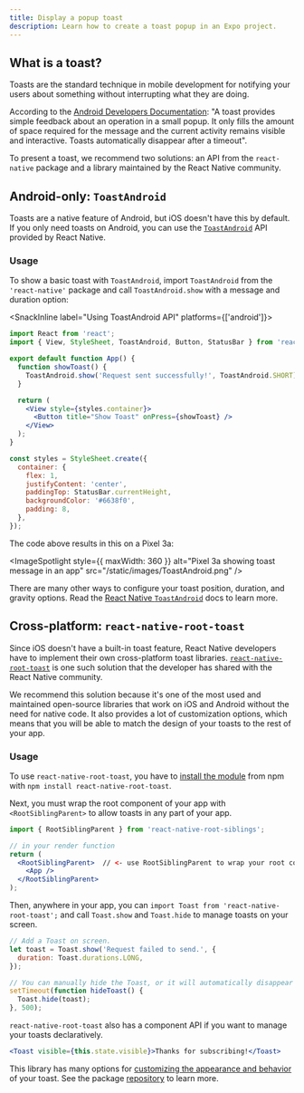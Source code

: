 ```yaml
---
title: Display a popup toast
description: Learn how to create a toast popup in an Expo project.
---
```



## What is a toast?

Toasts are the standard technique in mobile development for notifying your users about something without interrupting what they are doing.

According to the [Android Developers
Documentation](https://developer.android.com/guide/topics/ui/notifiers/toasts): "A toast provides
simple feedback about an operation in a small popup. It only fills the amount of space required for
the message and the current activity remains visible and interactive. Toasts automatically disappear
after a timeout".

To present a toast, we recommend two solutions: an API from the `react-native` package and a library
maintained by the React Native community.

## Android-only: `ToastAndroid`

Toasts are a native feature of Android, but iOS doesn't have this by default. If you only need
toasts on Android, you can use the [`ToastAndroid`](https://reactnative.dev/docs/toastandroid) API
provided by React Native.

### Usage

To show a basic toast with `ToastAndroid`, import `ToastAndroid` from the `'react-native'` package
and call `ToastAndroid.show` with a message and duration option:

<SnackInline label="Using ToastAndroid API" platforms={['android']}>

```jsx
import React from 'react';
import { View, StyleSheet, ToastAndroid, Button, StatusBar } from 'react-native';

export default function App() {
  function showToast() {
    ToastAndroid.show('Request sent successfully!', ToastAndroid.SHORT);
  }

  return (
    <View style={styles.container}>
      <Button title="Show Toast" onPress={showToast} />
    </View>
  );
}

const styles = StyleSheet.create({
  container: {
    flex: 1,
    justifyContent: 'center',
    paddingTop: StatusBar.currentHeight,
    backgroundColor: '#6638f0',
    padding: 8,
  },
});
```

</SnackInline>

The code above results in this on a Pixel 3a:

<ImageSpotlight
  style={{ maxWidth: 360 }}
  alt="Pixel 3a showing toast message in an app"
  src="/static/images/ToastAndroid.png"
/>

There are many other ways to configure your toast position, duration, and gravity options. Read the
[React Native `ToastAndroid`](https://reactnative.dev/docs/toastandroid) docs to learn more.

## Cross-platform: `react-native-root-toast`

Since iOS doesn't have a built-in toast feature, React Native developers have to implement their own
cross-platform toast libraries.
[`react-native-root-toast`](https://github.com/magicismight/react-native-root-toast) is one such
solution that the developer has shared with the React Native community.

We recommend this solution because it's one of the most used and maintained open-source libraries that
work on iOS and Android without the need for native code. It also provides a lot of customization
options, which means that you will be able to match the design of your toasts to the rest of your app.

### Usage

To use `react-native-root-toast`, you have to [install the module](https://github.com/magicismight/react-native-root-toast) from npm with `npm install react-native-root-toast`.

Next, you must wrap the root component of your app with `<RootSiblingParent>` to allow toasts in any
part of your app.

```jsx
import { RootSiblingParent } from 'react-native-root-siblings';

// in your render function
return (
  <RootSiblingParent>  // <- use RootSiblingParent to wrap your root component
    <App />
  </RootSiblingParent>
);
```

Then, anywhere in your app, you can `import Toast from 'react-native-root-toast';` and call
`Toast.show` and `Toast.hide` to manage toasts on your screen.

```jsx
// Add a Toast on screen.
let toast = Toast.show('Request failed to send.', {
  duration: Toast.durations.LONG,
});

// You can manually hide the Toast, or it will automatically disappear after a `duration` ms timeout.
setTimeout(function hideToast() {
  Toast.hide(toast);
}, 500);
```

`react-native-root-toast` also has a component API if you want to manage your toasts declaratively.

```jsx
<Toast visible={this.state.visible}>Thanks for subscribing!</Toast>
```

This library has many options for [customizing the appearance and behavior](https://github.com/magicismight/react-native-root-toast#reference) of your toast.
See the package [repository](https://github.com/magicismight/react-native-root-toast) to learn more.
